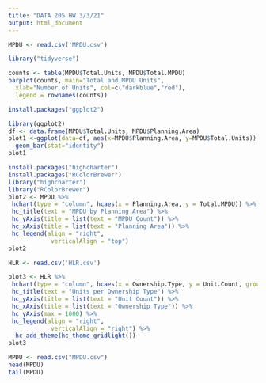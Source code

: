 ```yaml
---
title: "DATA 205 HW 3/3/21"
output: html_document
---
```


```r
MPDU <- read.csv('MPDU.csv')
```

```r
library("tidyverse")
```

```r
counts <- table(MPDU$Total.Units, MPDU$Total.MPDU)
barplot(counts, main="Total and MPDU Units",
  xlab="Number of Units", col=c("darkblue","red"),
  legend = rownames(counts))
```

```r
install.packages("ggplot2")
```

```r
library(ggplot2)
df <- data.frame(MPDU$Total.Units, MPDU$Planning.Area)
plot1 <-ggplot(data=df, aes(x=MPDU$Planning.Area, y=MPDU$Total.Units)) +
  geom_bar(stat="identity")
plot1
```

```r
install.packages("highcharter")
install.packages("RColorBrewer")
library("highcharter")
library("RColorBrewer")
plot2 <- MPDU %>% 
 hchart(type = "column", hcaes(x = Planning.Area, y = Total.MPDU)) %>%
 hc_title(text = "MPDU by Planning Area") %>%
 hc_yAxis(title = list(text = "MPDU Count")) %>%
 hc_xAxis(title = list(text = "Planning Area")) %>%
 hc_legend(align = "right", 
            verticalAlign = "top")
plot2
```

```r
HLR <- read.csv('HLR.csv')
```


```r
plot3 <- HLR %>% 
 hchart(type = "column", hcaes(x = Ownership.Type, y = Unit.Count, group = License.Type)) %>%
 hc_title(text = "Units per Ownership Type") %>%
 hc_yAxis(title = list(text = "Unit Count")) %>%
 hc_xAxis(title = list(text = "Ownership Type")) %>%
 hc_yAxis(max = 1000) %>%
 hc_legend(align = "right", 
            verticalAlign = "right") %>%
  hc_add_theme(hc_theme_gridlight())
plot3
```


```r
MPDU <- read.csv("MPDU.csv")
head(MPDU)
tail(MPDU)
```

